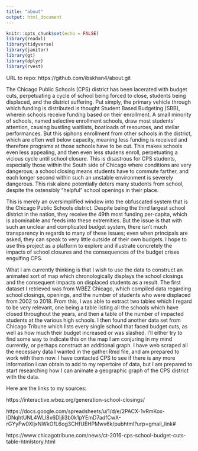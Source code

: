 ```yaml
---
title: "about"
output: html_document
---
```


```r
knitr::opts_chunk$set(echo = FALSE)
library(readxl)
library(tidyverse)
library(janitor)  
library(gt)
library(dplyr)
library(rvest)
```

URL to repo: https://github.com/ibskhan4/about.git

The Chicago Public Schools (CPS) district has been lacerated with budget
cuts, perpetuating a cycle of school being forced to close, students being
displaced, and the district suffering. Put simply, the primary vehicle through
which funding is distributed is thought Student Based Budgeting (SBB), wherein
schools receive funding based on their enrollment. A small minority of schools,
named selective enrollment schools, draw most students' attention, causing
bustling waitlists, boatloads of resources, and stellar performances. But this
siphons enrollment from other schools in the district, which are often well
below capacity, meaning less funding is received and therefore programs at
those schools have to be cut. This makes schools even less appealing, and then
even less studens enroll, perpetuating a vicious cycle until school closure.
This is disastrous for CPS students, especially those within the South side
of Chicago where conditions are very dangerous; a school closing means students
have to commute farther, and each longer second within such an unstable
environment is severely dangerous. This risk alone potentially deters many 
students from school, despite the ostensibly "helpful" school openings in 
their place. 

This is merely an oversimplified window into the obfuscated system that is the
Chicago Public Schools district. Despite being the third largest school 
district in the nation, they receive the 49th most funding per-capita, which
is abominable and feeds into these extremities. But the issue is that with 
such an unclear and complicated budget system, there isn't much transparency 
in regards to many of these issues; even when principals are asked, they
can speak to very little outside of their own budgets. I hope to use this
project as a platform to explore and illustrate concretely the impacts of
school closures and the consequences of the budget crises engulfing CPS.

What I am currently thinking is that I wish to use the data to construct 
an animated sort of map which chronologically displays the school closings and
the consequent impacts on displaced students as a result. The first dataset
I retrieved was from WBEZ Chicago, which compiled data regarding school 
closings, openings, and the number of students who were displaced from 2002 to
2018. From this, I was able to extract two tables which I regard to be very
relevant, one being a table listing all the schools which have closed 
throughout the years, and then a table of the number of impacted students
at the various high schools. I then found another data set from Chicago
Tribune which lists every single school that faced budget cuts, as well as how
much their budget increased or was slashed. I'll either try to find some way to
indicate this on the map I am conjuring in my mind currently, or perhaps
construct an additional graph. I have web scraped all the necessary data I 
wanted in the gather.Rmd file, and am prepared to work with them now. I have
contacted CPS to see if there is any more information I can obtain to add
to my repertoire of data, but I am prepared to start researching how I can
animate a geographic graph of the CPS district with the data.

Here are the links to my sources:

https://interactive.wbez.org/generation-school-closings/

https://docs.google.com/spreadsheets/u/1/d/e/2PACX-1vRmKox-lDNqhtUNL4WLl8x6DljIi3b0k1pYEmD7adfCwX-rGYyFw0XIjxNWkOfL6og3CHfUEHPMwv6k/pubhtml?urp=gmail_link#

https://www.chicagotribune.com/news/ct-2016-cps-school-budget-cuts-table-htmlstory.html







